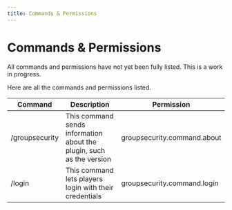 ```yaml
---
title: Commands & Permissions
---
```


# Commands & Permissions


All commands and permissions have not yet been fully listed. This is a work in progress.

Here are all the commands and permissions listed.

| Command        | Description                                                          | Permission                  |
|----------------|----------------------------------------------------------------------|-----------------------------|
| /groupsecurity | This command sends information about the plugin, such as the version | groupsecurity.command.about |
| /login         | This command lets players login with their credentials               | groupsecurity.command.login |
